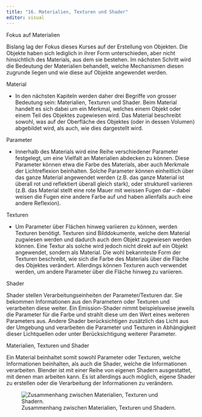 ```yaml
---
title: "16. Materialien, Texturen und Shader"
editor: visual
---
```


::: column-margin
Fokus auf Materialien
:::

Bislang lag der Fokus dieses Kurses auf der Erstellung von Objekten. Die Objekte haben sich lediglich in ihrer Form unterschieden, aber nicht hinsichtlich des Materials, aus dem sie bestehen. Im nächsten Schritt wird die Bedeutung der Materialien behandelt, welche Mechanismen diesen zugrunde liegen und wie diese auf Objekte angewendet werden.

::: column-margin
Material
:::

-   In den nächsten Kapiteln werden daher drei Begriffe von grosser Bedeutung sein: Materialien, Texturen und Shader. Beim Material handelt es sich dabei um ein Merkmal, welches einem Objekt oder einem Teil des Objektes zugewiesen wird. Das Material beschreibt sowohl, was auf der Oberfläche des Objektes (oder in dessen Volumen) abgebildet wird, als auch, wie dies dargestellt wird.

::: column-margin
Parameter
:::

-   Innerhalb des Materials wird eine Reihe verschiedener Parameter festgelegt, um eine Vielfalt an Materialien abdecken zu können. Diese Parameter können etwa die Farbe des Materials, aber auch Merkmale der Lichtreflexion beinhalten. Solche Parameter können einheitlich über das ganze Material angewendet werden (z.B. das ganze Material ist überall rot und reflektiert überall gleich stark), oder strukturell variieren (z.B. das Material stellt eine rote Mauer mit weissen Fugen dar – dabei weisen die Fugen eine andere Farbe auf und haben allenfalls auch eine andere Reflexion).

::: column-margin
Texturen
:::

-   Um Parameter über Flächen hinweg variieren zu können, werden Texturen benötigt. Texturen sind Bilddokumente, welche dem Material zugwiesen werden und dadurch auch dem Objekt zugewiesen werden können. Eine Textur als solche wird jedoch nicht direkt auf ein Objekt angewendet, sondern als Material. Die wohl bekannteste Form der Texturen beschreibt, wie sich die Farbe des Materials über die Fläche des Objektes verändert. Allerdings können Texturen auch verwendet werden, um andere Parameter über die Fläche hinweg zu variieren.

::: column-margin
Shader
:::

Shader stellen Verarbeitungseinheiten der Parameter/Texturen dar. Sie bekommen Informationen aus den Parametern oder Texturen und verarbeiten diese weiter. Ein Emission-Shader nimmt beispielsweise jeweils die Parameter für die Farbe und strahlt diese um den Wert eines weiteren Parameters aus. Andere Shader berücksichtigen zusätzlich das Licht aus der Umgebung und verarbeiten die Parameter und Texturen in Abhängigkeit dieser Lichtquellen oder unter Berücksichtigung weiterer Parameter.

::: column-margin
Materialien, Texturen und Shader
:::

Ein Material beinhaltet somit sowohl Parameter oder Texturen, welche Informationen beinhalten, als auch die Shader, welche die Informationen verarbeiten. Blender ist mit einer Reihe von eigenen Shadern ausgestattet, mit denen man arbeiten kann. Es ist allerdings auch möglich, eigene Shader zu erstellen oder die Verarbeitung der Informationen zu verändern.

![Zusammenhang zwischen Materialien, Texturen und Shadern.](Images/Chapter_16/16_1_Materials_Textures_Shader.png){#fig-1_1 fig-align="left"}
